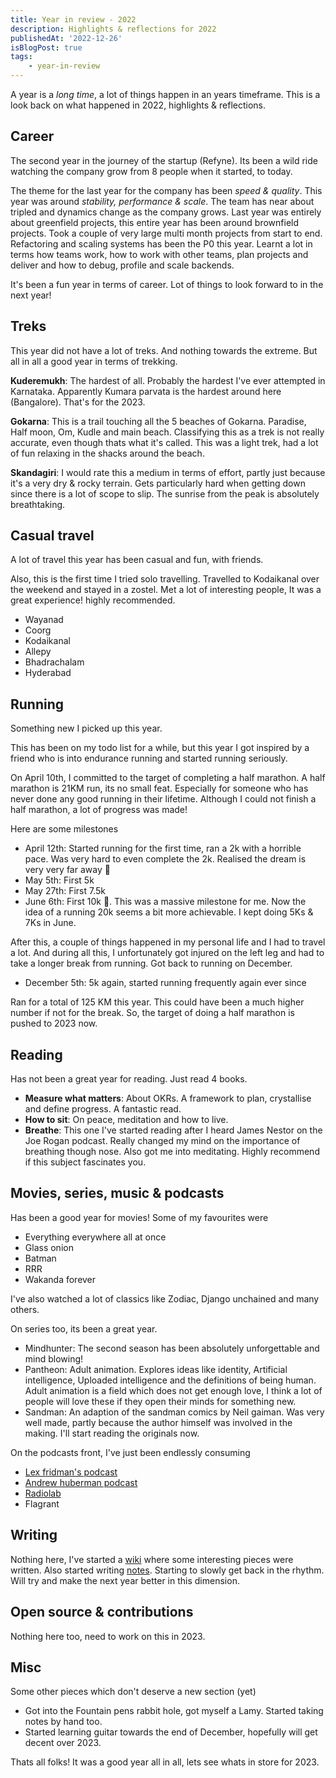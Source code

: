 ```yaml
---
title: Year in review - 2022
description: Highlights & reflections for 2022
publishedAt: '2022-12-26'
isBlogPost: true
tags:
    - year-in-review
---
```


A year is a _long time_, a lot of things happen in an years timeframe. This is a look back on what happened in 2022, highlights & reflections.

## Career

The second year in the journey of the startup (Refyne). Its been a wild ride watching the company grow from 8 people when it started, to today.

The theme for the last year for the company has been _speed & quality_. This year was around _stability, performance & scale_. The team has near about tripled and dynamics change as the company grows.
Last year was entirely about greenfield projects, this entire year has been around brownfield projects. Took a couple of very large multi month projects from start to end. Refactoring and scaling systems has been the P0 this year. Learnt a lot in terms how teams work, how to work with other teams, plan projects and deliver and how to debug, profile and scale backends.

It's been a fun year in terms of career. Lot of things to look forward to in the next year!

## Treks

This year did not have a lot of treks. And nothing towards the extreme. But all in all a good year in terms of trekking.

**Kuderemukh**: The hardest of all. Probably the hardest I've ever attempted in Karnataka. Apparently Kumara parvata is the hardest around here (Bangalore). That's for the 2023.

**Gokarna**: This is a trail touching all the 5 beaches of Gokarna. Paradise, Half moon, Om, Kudle and main beach. Classifying this as a trek is not really accurate, even though thats what it's called. This was a light trek, had a lot of fun relaxing in the shacks around the beach.

**Skandagiri**: I would rate this a medium in terms of effort, partly just because it's a very dry & rocky terrain. Gets particularly hard when getting down since there is a lot of scope to slip. The sunrise from the peak is absolutely breathtaking.

## Casual travel

A lot of travel this year has been casual and fun, with friends.

Also, this is the first time I tried solo travelling. Travelled to Kodaikanal over the weekend and stayed in a zostel. Met a lot of interesting people, It was a great experience! highly recommended.

-   Wayanad
-   Coorg
-   Kodaikanal
-   Allepy
-   Bhadrachalam
-   Hyderabad

## Running

Something new I picked up this year.

This has been on my todo list for a while, but this year I got inspired by a friend who is into endurance running and started running seriously.

On April 10th, I committed to the target of completing a half marathon. A half marathon is 21KM run, its no small feat. Especially for someone who has never done any good running in their lifetime. Although I could not finish a half marathon, a lot of progress was made!

Here are some milestones

-   April 12th: Started running for the first time, ran a 2k with a horrible pace. Was very hard to even complete the 2k. Realised the dream is very very far away 🤣
-   May 5th: First 5k
-   May 27th: First 7.5k
-   June 6th: First 10k 🥳. This was a massive milestone for me. Now the idea of a running 20k seems a bit more achievable. I kept doing 5Ks & 7Ks in June.

After this, a couple of things happened in my personal life and I had to travel a lot. And during all this, I unfortunately got injured on the left leg and had to take a longer break from running. Got back to running on December.

-   December 5th: 5k again, started running frequently again ever since

Ran for a total of 125 KM this year. This could have been a much higher number if not for the break. So, the target of doing a half marathon is pushed to 2023 now.

## Reading

Has not been a great year for reading. Just read 4 books.

-   **Measure what matters**: About OKRs. A framework to plan, crystallise and define progress. A fantastic read.
-   **How to sit**: On peace, meditation and how to live.
-   **Breathe**: This one I've started reading after I heard James Nestor on the Joe Rogan podcast. Really changed my mind on the importance of breathing though nose. Also got me into meditating. Highly recommend if this subject fascinates you.

## Movies, series, music & podcasts

Has been a good year for movies! Some of my favourites were

-   Everything everywhere all at once
-   Glass onion
-   Batman
-   RRR
-   Wakanda forever

I've also watched a lot of classics like Zodiac, Django unchained and many others.

On series too, its been a great year.

-   Mindhunter: The second season has been absolutely unforgettable and mind blowing!
-   Pantheon: Adult animation. Explores ideas like identity, Artificial intelligence, Uploaded intelligence and the definitions of being human. Adult animation is a field which does not get enough love, I think a lot of people will love these if they open their minds for something new.
-   Sandman: An adaption of the sandman comics by Neil gaiman. Was very well made, partly because the author himself was involved in the making. I'll start reading the originals now.

On the podcasts front, I've just been endlessly consuming

-   [Lex fridman's podcast](https://lexfridman.com/podcast/)
-   [Andrew huberman podcast](https://hubermanlab.com/welcome-to-the-huberman-lab-podcast/)
-   [Radiolab](https://radiolab.org/)
-   Flagrant

## Writing

Nothing here, I've started a [wiki](https://wiki.bharatkalluri.com/) where some interesting pieces were written. Also started writing [notes](https://bharatkalluri.com/notes). Starting to slowly get back in the rhythm. Will try and make the next year better in this dimension.

## Open source & contributions

Nothing here too, need to work on this in 2023.

## Misc

Some other pieces which don't deserve a new section (yet)

-   Got into the Fountain pens rabbit hole, got myself a Lamy. Started taking notes by hand too.
-   Started learning guitar towards the end of December, hopefully will get decent over 2023.

Thats all folks! It was a good year all in all, lets see whats in store for 2023.
